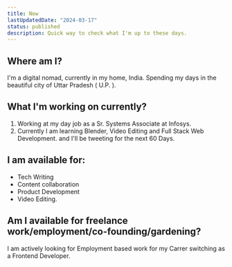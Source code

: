 ```yaml
---
title: Now
lastUpdatedDate: "2024-03-17"
status: published
description: Quick way to check what I'm up to these days.
---
```


## Where am I?

I'm a digital nomad, currently in my home, India. Spending my days in the beautiful city of Uttar Pradesh ( U.P. ).

## What I'm working on currently?

1.  Working at my day job as a Sr. Systems Associate at Infosys.
2.  Currently I am learning Blender, Video Editing and Full Stack Web Development. and I'll be tweeting for the next 60 Days.

## I am available for:

- Tech Writing
- Content collaboration
- Product Development
- Video Editing.

## Am I available for freelance work/employment/co-founding/gardening?

I am actively looking for Employment based work for my Carrer switching as a Frontend Developer.
